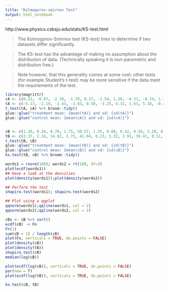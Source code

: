 ```yaml
---
title: "Kolmogorov-smirnov Test"
output: html_notebook
---
```

http://www.physics.csbsju.edu/stats/KS-test.html

> The Kolmogorov-Smirnov test (KS-test) tries to determine if two datasets differ significantly.

> The KS-test has the advantage of making no assumption about the distribution of data. (Technically speaking it is non-parametric and distribution free.)

> Note however, that this generality comes at some cost: other tests (for example Student's t-test) may be more sensitive if the data meet the requirements of the test.


```r
library(magrittr)
cA <- c(0.22, -0.87, -2.39, -1.79, 0.37, -1.54, 1.28, -0.31, -0.74, 1.72, 0.38, -0.17, -0.62, -1.10, 0.30, 0.15, 2.30, 0.19, -0.50, -0.09)
tA <- c(-5.13, -2.19, -2.43, -3.83, 0.50, -3.25, 4.32, 1.63, 5.18, -0.43, 7.11, 4.87, -3.10, -5.81, 3.76, 6.31, 2.58, 0.07, 5.76, 3.50)
t.test(tA, cA) %>% broom::tidy()
glue::glue("treatment mean: {mean(tA)} and sd: {sd(tA)}")
glue::glue("control mean: {mean(cA)} and sd: {sd(cA)}")


cB <- c(1.26, 0.34, 0.70, 1.75, 50.57, 1.55, 0.08, 0.42, 0.50, 3.20, 0.15, 0.49, 0.95, 0.24, 1.37, 0.17, 6.98, 0.10, 0.94, 0.38)
tB <- c(2.37, 2.16, 14.82, 1.73, 41.04, 0.23, 1.32, 2.91, 39.41, 0.11, 27.44, 4.51, 0.51, 4.50, 0.18, 14.68, 4.66, 1.30, 2.06, 1.19)
t.test(tB, cB)
glue::glue("treatment mean: {mean(tB)} and sd: {sd(tB)}")
glue::glue("control mean: {mean(cB)} and sd: {sd(cB)}")
ks.test(tB, cB) %>% broom::tidy()

```
```r
words1 = rnorm(100); words2 = rt(100, df=3)
plot(ecdf(words1))
## Have a look at the densities
plot(density(words1));plot(density(words2))

## Perform the test
shapiro.test(words1); shapiro.test(words2)

## Plot using a qqplot
qqnorm(words1);qqline(words1, col = 2)
qqnorm(words2);qqline(words2, col = 2)
```


```r
cBs <- cB %>% sort()
ecdf(cB) -> Fn
Fn(1)
sum(cB < 1) / length(cB)
plot(Fn, verticals = TRUE, do.points = FALSE)
plot(density(cB))
plot(density(tB))
shapiro.test(cB)
median(log(cB))
```

```r
plot(ecdf(log(cB)), verticals = TRUE, do.points = FALSE)
par(new = T)
plot(ecdf(log(tB)), verticals = TRUE, do.points = FALSE)

ks.test(cB, tB)
```

